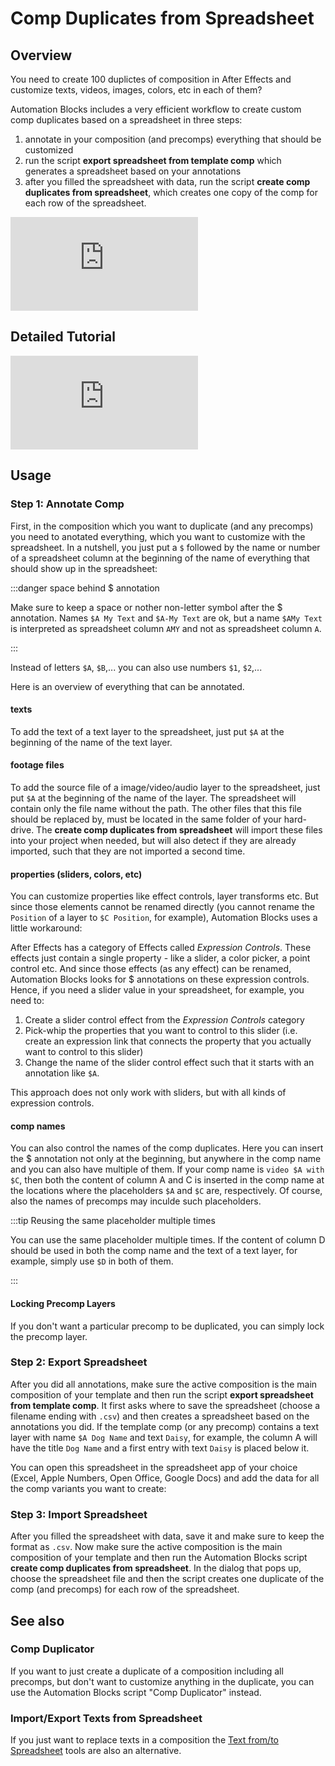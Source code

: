


# Comp Duplicates from Spreadsheet

## Overview

<RetinaImg src="/img/tools-ae/compSpreadsheetWorkflowTitle.png" alt=""/>

 You need to create 100 duplictes of composition in After Effects and customize texts, videos, images, colors, etc in each of them?

 Automation Blocks includes a very efficient workflow to create custom comp duplicates based on a spreadsheet in three steps:

 1. annotate in your composition (and precomps) everything that should be customized
 2. run the script **export spreadsheet from template comp** which generates a spreadsheet based on your annotations
 3. after you filled the spreadsheet with data, run the script **create comp duplicates from spreadsheet**, which creates one copy of the comp for each row of the spreadsheet.

<div class="video-container"><iframe src="https://www.youtube.com/embed/5vXEFkFKjq4?rel=0"  frameborder="0" allowfullscreen="allowfullscreen"></iframe>
</div>

## Detailed Tutorial
<div class="video-container"><iframe src="https://www.youtube.com/embed/Is0qnQtpIb4?rel=0"  frameborder="0" allowfullscreen="allowfullscreen"></iframe>
</div>

## Usage

### Step 1: Annotate Comp

First, in the composition which you want to duplicate (and any precomps) you need to anotated everything, which you want to customize with the spreadsheet. In a nutshell, you just put a `$` followed by the name or number of a spreadsheet column at the beginning of the name of everything that should show up in the spreadsheet:

<RetinaImg src="/img/tools-ae/compSpreadsheetWorkflowAnnotations.png" alt="Annotate Ae Comp for Spreadsheet Export"/>

:::danger space behind $ annotation

Make sure to keep a space or nother non-letter symbol after the $ annotation.
Names `$A My Text` and `$A-My Text` are ok, but a name `$AMy Text` is interpreted as spreadsheet column `AMY` and not as spreadsheet column `A`.

:::

Instead of letters `$A`, `$B`,... you can also use numbers `$1`, `$2`,...

Here is an overview of everything that can be annotated.

#### texts

To add the text of a text layer to the spreadsheet, just put `$A` at the beginning of the name of the text layer.

#### footage files

To add the source file of a image/video/audio layer to the spreadsheet, just put `$A` at the beginning of the name of the layer.
The spreadsheet will contain only the file name without the path. The other files that this file should be replaced by, must be located in the same folder of your hard-drive. The **create comp duplicates from spreadsheet** will import these files into your project when needed, but will also detect if they are already imported, such that they are not imported a second time.

#### properties (sliders, colors, etc)

You can customize properties like effect controls, layer transforms etc. But since those elements cannot be renamed directly (you cannot rename the `Position` of a layer to `$C Position`, for example), Automation Blocks uses a little workaround:

After Effects has a category of Effects called *Expression Controls*. These effects just contain a single property - like a slider, a color picker, a point control etc. And since those effects (as any effect) can be renamed, Automation Blocks looks for $ annotations on these expression controls. Hence, if you need a slider value in your spreadsheet, for example, you need to: 

1. Create a slider control effect from the *Expression Controls* category
2. Pick-whip the properties that you want to control to this slider (i.e. create an expression link that connects the property that you actually want to control to this slider)
3. Change the name of the slider control effect such that it starts with an annotation like  `$A`.

This approach does not only work with sliders, but with all kinds of expression controls.
#### comp names

You can also control the names of the comp duplicates. Here you can insert the $ annotation not only at the beginning, but anywhere in the comp name and you can also have multiple of them. If your comp name is `video $A with $C`, then both the content of column A and C is inserted in the comp name at the locations where the placeholders `$A` and `$C` are, respectively.
Of course, also the names of precomps may inculde such placeholders.


:::tip Reusing the same placeholder multiple times

You can use the same placeholder multiple times. If the content of column D should be used in both the comp name and the text of a text layer, for example, simply use `$D` in both of them.

:::


#### Locking Precomp Layers

If you don't want a particular precomp to be duplicated, you can simply lock the precomp layer.

### Step 2: Export Spreadsheet

After you did all annotations, make sure the  active composition is the main composition of your template and then run the script **export spreadsheet from template comp**. It first asks where to save the spreadsheet (choose a filename ending with `.csv`) and then creates a spreadsheet based on the annotations you did. If the template comp (or any precomp) contains a text layer with name `$A Dog Name` and text `Daisy`, for example, the column A will have the title `Dog Name` and a first entry with text `Daisy` is placed below it. 

<RetinaImg src="/img/tools-ae/compSpreadsheetWorkflowSpreadsheetEmpty.png" alt="Spreadsheet created by 'export spreadsheet from template comp'"/>

You can open this spreadsheet in the spreadsheet app of your choice (Excel, Apple Numbers, Open Office, Google Docs) and add the data for all the comp variants you want to create:

<RetinaImg src="/img/tools-ae/compSpreadsheetWorkflowSpreadsheetFilled.png" alt="Spreadsheet created by 'spreadsheet with data for all comps'"/>

### Step 3: Import Spreadsheet 

After you filled the spreadsheet with data, save it and make sure to keep the format as `.csv`.
Now make sure the active composition is the main composition of your template and then run the Automation Blocks script **create comp duplicates from spreadsheet**. In the dialog that pops up, choose the spreadsheet file and then the script creates one duplicate of the comp (and precomps) for each row of the spreadsheet.

## See also

### Comp Duplicator

If you want to just create a duplicate of a composition including all precomps, but don't want to customize anything in the duplicate, you can use the Automation Blocks script "Comp Duplicator" instead.

### Import/Export Texts from Spreadsheet

If you just want to replace texts in a composition the [Text from/to Spreadsheet](textFromToSpreadsheet) tools are also an alternative.
